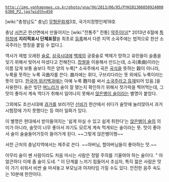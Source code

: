  http://img.yonhapnews.co.kr/photo/yna/YH/2013/06/05/PYH2013060509240006300_P2.jpg?width=450

[wiki:"충청남도" 충남] [[무형문화재]]3호, 국가지정명인제19호

충남 [[서천]]군 한산면에서 만들어지는 [wiki:"전통주" 전통] [[약주]]이다[* 2013년 6월에 [[특허청]]에 '''지리적표시 단체표장'''을 최초로 [http://www.yonhapnews.co.kr/local/2013/06/05/0807000000AKR20130605092400063.HTML/ 등록]해서 다른 지역 소곡주에는 법적으로 한산 소곡주라는 명칭을 붙일 수 없다.].

역사가 제법 오래된 [[술]]로, [[삼국시대]]에 [[백제]]의 궁중술로 백제가 망하고 유민들이 슬픔을 잊기 위해서 빚어서 마셨다고 전해진다. [[찹쌀]]을 이용해서 만드는데, 소곡(素曲)이라는 이름 답게 보통 술보다 적은 양의 누룩[* 소곡주에서 곡은 [[곡식]]을 뜻하는 穀이 아니라, 누룩을 뜻하는 누룩 곡曲자를 쓴다. 曲자에는 휘다, 구브리다라는 뜻 외에도 누룩이라는 뜻이 있다. [[한국어 위키백과]]에는 아예 누룩 麴자를 써서 [http://ko.wikipedia.org/wiki/소국주 소국주라고 등재]되어 있음.]을 사용한다. 술은 빚던 [[며느리]]가 술이 잘 됐는지 확인하기 위해서 젓가락을 찍어먹는데, 그 맛이 좋아서 계속 먹다가 취해서 일어나지 못해서 [[앉은뱅이 술]]이라는 별명이 붙었다.

그외에도 조선시대에 [[과거]]를 보러가던 [[선비]]가 한산에서 쉬다가 술맛에 눌러앉아서 과거 시험장에 가지 못했다는 등 여러 일화가 있다.

이 별명은 현대에서 받아들여지는 '쉽게 마실 수 있고 쉽게 취한다'는 [[앉은뱅이 술]]의 의미가 아니라, 술맛이 너무 좋아서 자기도 모르게 계속 먹게되는 술이라는 뜻. 맛이 좋아서 술이 술술들어가듯이 들어가게 된다. ~~그렇게 앉은뱅이행~~

서천 근처의 충남지역에서는 제주로 쓴다. ~~아버님, 할아버님들이 좋아하는 맛.~~

아무리 술이 쎈 사람이라도 처음 마시는 사람은 정말 주의를 기울여야 하는 술이다. " 아 얼큰하다 이제 좀 술이 도네. " 이 단계를 느끼기 힘들어서 초심자, 특히 젊은 사람은 맛이 가기 쉬워서 비싼 술 마셔놓고 부모님과 야자타임 가질 수도 있다. 안전한 음주 속도는 10분에 한잔이다.     
